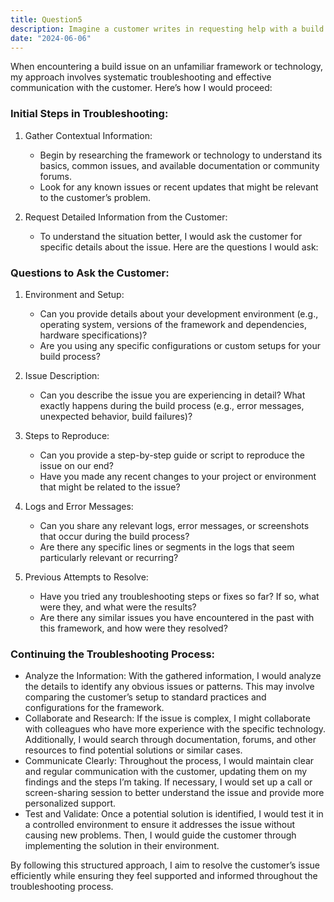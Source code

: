 ```yaml
---
title: Question5
description: Imagine a customer writes in requesting help with a build issue on a framework or technology that you've not seen before. How would you begin troubleshooting this and what questions would you ask the customer to understand the situation better?
date: "2024-06-06"
---
```


When encountering a build issue on an unfamiliar framework or technology, my approach involves systematic troubleshooting and effective communication with the customer. Here’s how I would proceed:

### Initial Steps in Troubleshooting:

1. Gather Contextual Information:
    - Begin by researching the framework or technology to understand its basics, common issues, and available documentation or community forums.
    - Look for any known issues or recent updates that might be relevant to the customer’s problem.


2. Request Detailed Information from the Customer:
    - To understand the situation better, I would ask the customer for specific details about the issue. Here are the questions I would ask:



### Questions to Ask the Customer:

1. Environment and Setup:
    - Can you provide details about your development environment (e.g., operating system, versions of the framework and dependencies, hardware specifications)?
    - Are you using any specific configurations or custom setups for your build process?

2. Issue Description:
    - Can you describe the issue you are experiencing in detail? What exactly happens during the build process (e.g., error messages, unexpected behavior, build failures)?

3. Steps to Reproduce:
    - Can you provide a step-by-step guide or script to reproduce the issue on our end?
    - Have you made any recent changes to your project or environment that might be related to the issue?

4. Logs and Error Messages:
    - Can you share any relevant logs, error messages, or screenshots that occur during the build process?
    - Are there any specific lines or segments in the logs that seem particularly relevant or recurring?

5. Previous Attempts to Resolve:
    - Have you tried any troubleshooting steps or fixes so far? If so, what were they, and what were the results?
    - Are there any similar issues you have encountered in the past with this framework, and how were they resolved?


### Continuing the Troubleshooting Process:

- Analyze the Information: With the gathered information, I would analyze the details to identify any obvious issues or patterns. This may involve comparing the customer’s setup to standard practices and configurations for the framework.
- Collaborate and Research: If the issue is complex, I might collaborate with colleagues who have more experience with the specific technology. Additionally, I would search through documentation, forums, and other resources to find potential solutions or similar cases.
- Communicate Clearly: Throughout the process, I would maintain clear and regular communication with the customer, updating them on my findings and the steps I’m taking. If necessary, I would set up a call or screen-sharing session to better understand the issue and provide more personalized support.
- Test and Validate: Once a potential solution is identified, I would test it in a controlled environment to ensure it addresses the issue without causing new problems. Then, I would guide the customer through implementing the solution in their environment.


By following this structured approach, I aim to resolve the customer’s issue efficiently while ensuring they feel supported and informed throughout the troubleshooting process.
